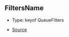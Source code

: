 ## FiltersName

- Type: keyof QueueFilters

- [Source](https://github.com/Androz2091/discord-player/blob/e5339f1/packages/discord-player/src/types/types.ts#L8)